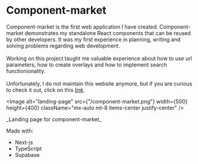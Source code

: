 
<h1 className="mb-4 text-2xl font-semibold">Component-market</h1>

Component-market is the first web application I have created.
Component-market demonstrates my standalone React components that can be reused
by other developers. It was my first experience in planning, writing and solving
problems regarding web development.\
\
Working on this project taught me valuable experience about how to use url parameters, how to create overlays and how to implement search functionionality.\
\
Unfortunately, I do not maintain this website anymore, but if you are curious to check it out, click on this [<ins>_link_</ins>](https://component-market.vercel.app).

<Image
  alt="landing-page"
  src={"/component-market.png"}
  width={500}
  height={400}
  className="mx-auto mt-8 items-center justify-center"
/>
<div className="mb-8 mt-2 text-center font-light">
  _Landing page for component-market_
</div>

Made with:

- Next-js
- TypeScript
- Supabase
